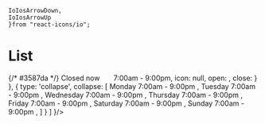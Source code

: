     IoIosArrowDown,
    IoIosArrowUp
    }from "react-icons/io";


<Meta title="Molecules/List" component={List} />


# List

<Canvas>
    <Story name='Default'>
        <List lists={
            [
                { type: 'single', list: 'LOne' },
                { type: 'faciliter', faciliter: { text: 'Collapse', icon: 'I', open: 'O', close: 'C'} },
                { type: 'collapse', collapse: ['C', 'C2'] }
            ]
        }/>
    </Story>
</Canvas>

<Canvas>
    <Story name="Infocard">
        {/* #3587da */}
        <List variant="infocard" lists={
            [
                { 
                    type: 'faciliter', 
                    faciliter: { 
                        text: <span>Closed now &nbsp;&nbsp;&nbsp;&nbsp;&nbsp; 7:00am - 9:00pm</span>, 
                        icon: null,
                        open: <IoIosArrowDown />, 
                        close: <IoIosArrowUp />
                    }
                },
                { 
                    type: 'collapse', 
                    collapse: [
                        <span className="row">
                            <span class="col-xs-6">Monday</span> <span class="col-xs-6">7:00am - 9:00pm</span>
                        </span>,
                        <span className="row">
                            <span class="col-xs-6">Tuesday</span> <span class="col-xs-6">7:00am - 9:00pm</span>
                        </span>,
                        <span className="row">
                            <span class="col-xs-6">Wednesday</span> <span class="col-xs-6">7:00am - 9:00pm</span>
                        </span>,
                        <span className="row">
                            <span class="col-xs-6">Thursday</span> <span class="col-xs-6">7:00am - 9:00pm</span>
                        </span>,
                        <span className="row">
                            <span class="col-xs-6">Friday</span> <span class="col-xs-6">7:00am - 9:00pm</span>
                        </span>,
                        <span className="row">
                            <span class="col-xs-6">Saturday</span> <span class="col-xs-6">7:00am - 9:00pm</span>
                        </span>,
                        <span className="row">
                            <span class="col-xs-6">Sunday</span> <span class="col-xs-6">7:00am - 9:00pm</span>
                        </span>,
                    ] 
                }
            ]
        }/>
    </Story>
</Canvas>